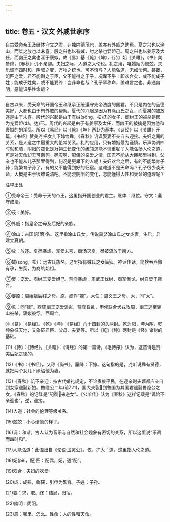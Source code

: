 ```yaml
---
---
---
```

title: 卷五・汉文 外戚世家序
---

自古受命帝王及继体守文之君，非独内德茂也，盖亦有外戚之助焉。夏之兴也以涂山，而桀之放也以末喜。殷之兴也以有娀，纣之杀也嬖妲己。周之兴也以姜原及大任，而幽王之禽也淫于褒姒。故《易》基《乾》《坤》，《诗》始《关雎》，《书》美釐降，《春秋》讥不亲迎。夫妇之际，人道之大伦也。礼之用，唯婚姻为兢兢。夫乐调而四时和，阴阳之变，万物之统也。可不慎与？人能弘道，无如命何。甚哉，妃匹之爱，君不能得之于臣，父不能得之于子，况卑不乎！即欢合矣，或不能成子姓；能成子姓矣，或不能要终：岂非命也哉？孔子罕称命，盖难言之也。非通幽明，恶能识乎性命哉？

----------------

自古以来，受天命的开国帝王和继承正统遵守先帝法度的国君，不只是内在的品德美好，大都也由于有外戚的帮助。夏代的兴起是因为有涂山氏之女，而夏桀的被放逐是由于末喜。殷代的兴起是由于有娀(sōng，松)氏的女子，商纣王的被杀是因为宠爱妲(dá，达)已。周代的兴起是由于有姜原及太任，而幽王的被擒是因为他和褒姒的的淫乱。所以《易经》以《乾》《坤》两卦为基本，《诗经》以《关雎》开篇，《书经》赞美尧把女儿下嫁给舜，《春秋》讥讽娶妻不亲自去迎接。夫妇之间的关系，是人道之中最重大的伦常关系。礼的应用，只有婚姻最为谨慎。乐声协调四时就和顺，阴阳的变化是万物生长变化的统领怎能不慎重呢？人能弘扬人伦之道，可是对天命却无可奈何。确实啊，配偶的亲爱之情，国君不能从大臣那里得到，父亲也不能从儿子那里得到，何况是更卑下的人呢！夫妇欢合之后，有的不能繁育子孙；能繁育子孙了，有的又不能得到好的归宿。这难道不是天命吗？孔子很少谈天命，大概是由于很难说清吧。不能晓阴阳的变化，怎能懂得人性和天命的道理呢？

注释出处

①受命帝王：受命于天的帝王，这里指开国创业的君主。继体：继位。守文：遵守成法。

②茂：美好。

③外戚：指皇帝之母及后妃的亲族。

④涂山：古国(部落)名。这里指涂山氏女。传说禹娶涂山氏之女炎妻，生启，启建立夏朝。

⑤放：放逐。夏桀暴虐，宠爱末喜，商汤灭夏，桀被流放于南方。

⑥娀(sōng，松)：远古氏族名。这里指有娀氏之女简狄。神话传话，简狄吞燕卵有孕，生契，为商的始祖。

⑦嬖：宠爱。商纣王宠爱妲己，荒淫暴虐，周武王伐纣，商军倒戈，纣自焚于鹿台。

⑧姜原：周始祖后稷之母。原，或作“嫄”。大任：周文王之母。大，同“太”。

⑨禽：同“擒”。西周幽王宠爱褒姒，荒淫昏乱，申侯联合犬戎攻周，幽王逃至骊山被杀，褒姒被俘。西周亡。

⑩《易》：《易经》。《乾》《坤》：《易经》六十四封的头两封。乾为阳，坤为阴，乾坤象征天地，又象征君臣、父母、夫妻等。所以《乾》《坤》两封是《经》诸封的基础。

(11)《诗》：《诗经》。《关雎》：《诗经》的第一篇诗。《毛诗序》认为，这首诗是赞美后妃之德的。

(12)《书》：《书经》，又称《尚书》。釐降：下嫁。这句指的是，尧听说舜有贤德，就把两个女儿下嫁给他为妻。

(13)《春秋》讥不亲迎：按古代婚礼规定，不论贵族平民，在迎亲时夫婿都应亲自到女家迎娶新娘。鲁隐公二年(前721)，国大夫裂到鲁国为其国君迎娶鲁隐公之女。《春秋》的记载是“纪裂来逆女”。《公羊传》认为《春秋》这样记载是“讥始不亲迎也”。逆，迎接。

(14)人道：社会的伦理等级关系。

(15)兢兢：小心谨慎的样子。

(16)调：和谐。古人认为音乐与自然和社会现象有密切的关系，所以这里说“乐调而四时和”。

(17)人能弘道：此语出自《论语·卫灵公》。仅，扩大：道，这里指人伦之道。

(18)妃(pèi，配)匹：配偶。妃，通“配”。

(19)欢合：夫妇的欢爱。

(20)成：成熟，收获，引申为繁育。子姓：子孙。

(21)要：求，取。终：结局，归宿。

(22)幽明：阴阳。

(23)恶：哪里，怎么。性命：人的性和天命。

